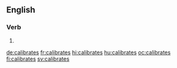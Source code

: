 ==English==

===Verb===
{{head|en|verb form}}

# {{en-third-person singular of|calibrate}}

[[de:calibrates]]
[[fr:calibrates]]
[[hi:calibrates]]
[[hu:calibrates]]
[[oc:calibrates]]
[[fi:calibrates]]
[[sv:calibrates]]